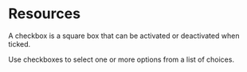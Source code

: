 
<Meta title="Overview/Resources" />

# Resources

A checkbox is a square box that can be activated or deactivated when ticked.

Use checkboxes to select one or more options from a list of choices.
